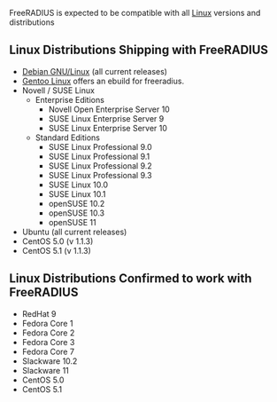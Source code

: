 FreeRADIUS is expected to be compatible with all [http://www.linux.org/ Linux]  versions and distributions
==Linux Distributions Shipping with FreeRADIUS==

* [http://www.debian.org Debian GNU/Linux] (all current releases)
* [http://www.gentoo.org/ Gentoo Linux] offers an ebuild for freeradius.
* Novell / SUSE Linux
** Enterprise Editions
*** Novell Open Enterprise Server 10
*** SUSE Linux Enterprise Server 9
*** SUSE Linux Enterprise Server 10
** Standard Editions
*** SUSE Linux Professional 9.0
*** SUSE Linux Professional 9.1
*** SUSE Linux Professional 9.2
*** SUSE Linux Professional 9.3
*** SUSE Linux 10.0
*** SUSE Linux 10.1
*** openSUSE 10.2
*** openSUSE 10.3
*** openSUSE 11
* Ubuntu (all current releases)
* CentOS 5.0 (v 1.1.3)
* CentOS 5.1 (v 1.1.3)

==Linux Distributions Confirmed to work with FreeRADIUS==

* RedHat 9
* Fedora Core 1
* Fedora Core 2
* Fedora Core 3
* Fedora Core 7
* Slackware 10.2
* Slackware 11
* CentOS 5.0
* CentOS 5.1
